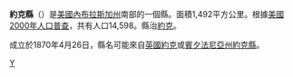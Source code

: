 {{Otheruses|約克縣|subject=美國內布拉斯加州的一個縣|other=同名的縣}}
<!--[[File:Map_of_Nebraska_highlighting_York_County.svg|225px]]-->
{{Infobox U.S. County|
 county  = 約克縣|
 state = 內布拉斯加州 |
 en county  = York County|
 en state = Nebraska |
 founded = 1855年|
 seat = [[York,_Nebraska|York]] | 
 area = 1,492 [[km²|km²]] (576 [[square_mile|mi²]]) |
 area land  = 1,491 km² (576 mi²) |
 area water = 1 km² (0 mi²) |
 area percentage = 0.06% |
 census yr = 2000|
 pop = 14,598 |
 density = 10|
 web =  www.yorkcounty.ne.gov|
|}}
'''約克縣'''（{{lang-en|York County}}）是[[美國|美國]][[內布拉斯加州|內布拉斯加州]]南部的一個縣。面積1,492平方公里。根據[[美國2000年人口普查|美國2000年人口普查]]，共有人口14,598。縣治[[約克_(內布拉斯加州)|約克]]。

成立於1870年4月26日，縣名可能來自[[英國|英國]][[約克|約克]]或[[賓夕法尼亞州|賓夕法尼亞州]][[約克縣_(賓夕法尼亞州)|約克縣]]。

{{內布拉斯加州}}

{{Nebraska-stub}}

[[Category:內布拉斯加州行政區劃|Y]]